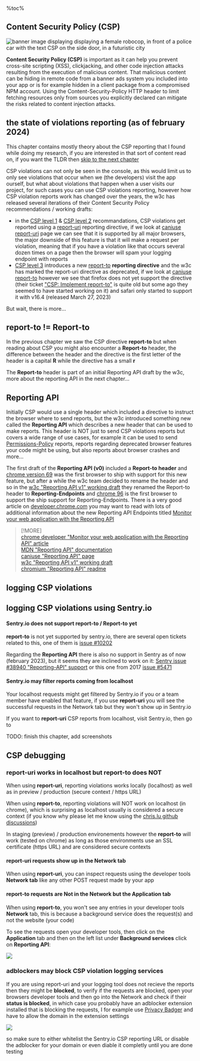 <aside>
%toc%
</aside>

<article>

# Content Security Policy (CSP)

![banner image displaying displaying a female robocop, in front of a police car with the text CSP on the side door, in a futuristic city](../../../../public/assets/images/app/web_development/posts/csp/banner.png)

**Content Security Policy (CSP)** is important as it can help you prevent cross-site scripting (XSS), clickjacking, and other code injection attacks resulting from the execution of malicious content. That malicious content can be hiding in remote code from a banner ads system you included into your app or is for example hidden in a client package from a compromised NPM account. Using the Content-Security-Policy HTTP header to limit fetching resources only from sources you explicitly declared can mitigate the risks related to content injection attacks.

## the state of violations reporting (as of february 2024)

This chapter contains mostly theory about the CSP reporting that I found while doing my research, if you are interested in that sort of content read on, if you want the TLDR then [skip to the next chapter](#logging-csp-violations-using-sentryio)

CSP violations can not only be seen in the console, as this would limit us to only see violations that occur when we (the developers) visit the app ourself, but what about violations that happen when a user visits our project, for such cases you can use CSP violations reporting, however how CSP violation reports work has changed over the years, the w3c has released several iterations of their Content Security Policy recommendations / working drafts:

* in the [CSP level 1](https://www.w3.org/TR/2012/CR-CSP-20121115/) & [CSP level 2](https://www.w3.org/TR/CSP2/) recommandations, CSP violations get reported using a [report-uri](https://developer.mozilla.org/en-US/docs/Web/HTTP/Headers/Content-Security-Policy/report-uri) reporting directive, if we look at [caniuse report-uri](https://caniuse.com/?search=report-uri) page we can see that it is supported by all major browsers, the major downside of this feature is that it will make a request per violation, meaning that if you have a violation like that occurs several dozen times on a page then the browser will spam your logging endpoint with reports
* [CSP level 3](https://www.w3.org/TR/CSP3/) introduces a new [report-to](https://developer.mozilla.org/en-US/docs/Web/HTTP/Headers/Content-Security-Policy/report-to) **reporting directive** and the w3c has marked the report-uri directive as deprecated, if we look at [caniuse report-to](https://caniuse.com/?search=report-to) however we see that firefox does not yet support the directive (their ticket ["CSP: Implement report-to"](https://bugzilla.mozilla.org/show_bug.cgi?id=1391243) is quite old but some ago they seemed to have started working on it) and safari only started to support it with v16.4 (released March 27, 2023)

But wait, there is more...

## report-to != Report-to

In the previous chapter we saw the CSP directive **report-to** but when reading about CSP you might also encounter a **Report-to** header, the difference between the header and the directive is the first letter of the header is a capital **R** while the directive has a small **r**

The **Report-to** header is part of an initial Reporting API draft by the w3c, more about the reporting API in the next chapter...

## Reporting API

Initially CSP would use a single header which included a directive to instruct the browser where to send reports, but the w3c introduced something new called the **Reporting API** which describes a new header that can be used to make reports. This header is NOT just to send CSP violations reports but covers a wide range of use cases, for example it can be used to send [Permissions-Policy](https://developer.mozilla.org/en-US/docs/Web/HTTP/Headers/Permissions-Policy) reports, reports regarding deprecated browser features your code might be using, but also reports about browser crashes and more...

The first draft of the **Reporting API (v0)** included a **Report-to header** and [chrome version 69](https://chromestatus.com/feature/4672626140119040) was the first browser to ship with support for this new feature, but after a while the w3c team decided to rename the header and so in the [w3c "Reporting API v1" working draft](https://www.w3.org/TR/reporting-1/) they renamed the Report-to header to **Reporting-Endpoints** and [chrome 96](https://chromestatus.com/feature/5712172409683968) is the first browser to support the ship support for Reporting-Endpoints. There is a very good article on [developer.chrome.com](https://developer.chrome.com/) you may want to read with lots of additional information about the new Reporting API Endpoints titled [Monitor your web application with the Reporting API](https://developer.chrome.com/docs/capabilities/web-apis/reporting-api)

> [!MORE]  
> [chrome developer "Monitor your web application with the Reporting API" article](https://developer.chrome.com/docs/capabilities/web-apis/reporting-api)  
> [MDN "Reporting API" documentation](https://developer.mozilla.org/en-US/docs/Web/API/Reporting_API)  
> [caniuse "Reporting API" page](https://caniuse.com/?search=Reporting%20API)  
> [w3c "Reporting API v1" working draft](https://www.w3.org/TR/reporting-1/)  
> [chromium "Reporting API" readme](https://chromium.googlesource.com/chromium/src/+/HEAD/net/reporting/README.md)  

## logging CSP violations

## logging CSP violations using Sentry.io

#### Sentry.io does not support report-to / Report-to yet

**report-to** is not yet supported by sentry.io, there are several open tickets related to this, one of them is [issue #10202](https://github.com/getsentry/sentry/issues/10202)

Regarding the **Reporting API** there is also no support in Sentry as of now (february 2023), but it seems they are inclined to work on it: [Sentry issue #38940 "Reporting-API" support](https://github.com/getsentry/sentry/issues/38940) or this one from 2017 [issue #5471](https://github.com/getsentry/sentry/issues/5471)

#### Sentry.io may filter reports coming from localhost



Your localhost requests might get filtered by Sentry.io if you or a team member have enabled that feature, if you use **report-uri** you will see the successful requests in the Network tab but they won't show up in Sentry.io

If you want to **report-uri** CSP reports from localhost, visit Sentry.io, then go to 

TODO: finish this chapter, add screenshots

## CSP debugging

### report-uri works in localhost but report-to does NOT

When using **report-uri**, reporting violations works locally (localhost) as well as in preview / production (secure context / https URL)

When using **report-to**, reporting violations will NOT work on localhost (in chrome), which is surprising as localhost usually is considered a secure context (if you know why please let me know using the [chris.lu github discussions](https://github.com/chrisweb/chris.lu/discussions))

In staging (preview) / production environements however the **report-to** will work (tested on chrome) as long as those environments use an SSL certificate (https URL) and are considered secure contexts

#### report-uri requests show up in the Network tab

When using **report-uri**, you can inspect requests using the developer tools **Network tab** like any other POST request made by your app

#### report-to requests are Not in the Network but the Application tab

When using **report-to**, you won't see any entries in your developer tools **Network** tab, this is because a background service does the request(s) and not the website (your code)

To see the requests open your developer tools, then click on the **Application** tab and then on the left list under **Background services** click on **Reporting API**:

![](../../../../public/assets/images/app/web_development/posts/csp/developer_tools_application_reporting_api.png)

### adblockers may block CSP violation logging services

If you are using report-uri and your logging tool does not recieve the reports then they might be **blocked**, to verify if the requests are blocked, open your browsers developer tools and then go into the Network and check if their **status is blocked**, in which case you probably have an adblocker extension installed that is blocking the requests, I for example use [Privacy Badger](https://privacybadger.org/) and have to allow the domain in the extension settings

![](../../../../public/assets/images/app/web_development/posts/csp/privacy_badger_sentry_ingest_blocked.png)

so make sure to either whitelist the Sentry.io CSP reporting URL or disable the adblocker for your domain or even diable it completly until you are done testing

</article>